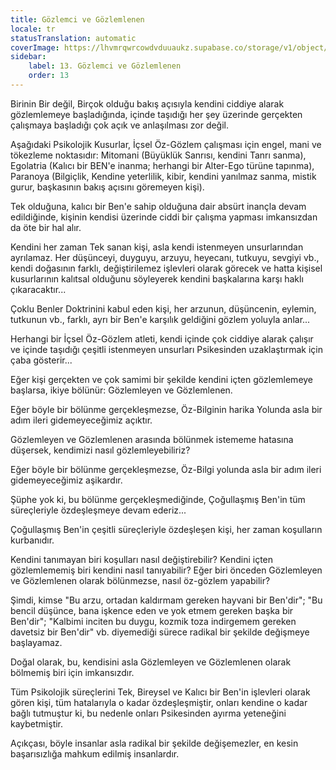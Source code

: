 ```yaml
---
title: Gözlemci ve Gözlemlenen
locale: tr
statusTranslation: automatic
coverImage: https://lhvmrqwrcowdvduuaukz.supabase.co/storage/v1/object/public/strapi-uploads/small_cover-tratado-de-psicologia-revolucionaria.webp-5e15e1cec4e0ebebcde5d7fc7565d8fd.webp
sidebar:
    label: 13. Gözlemci ve Gözlemlenen
    order: 13
---
```

Birinin Bir değil, Birçok olduğu bakış açısıyla kendini ciddiye alarak gözlemlemeye başladığında, içinde taşıdığı her şey üzerinde gerçekten çalışmaya başladığı çok açık ve anlaşılması zor değil.

Aşağıdaki Psikolojik Kusurlar, İçsel Öz-Gözlem çalışması için engel, mani ve tökezleme noktasıdır: Mitomani (Büyüklük Sanrısı, kendini Tanrı sanma), Egolatria (Kalıcı bir BEN'e inanma; herhangi bir Alter-Ego türüne tapınma), Paranoya (Bilgiçlik, Kendine yeterlilik, kibir, kendini yanılmaz sanma, mistik gurur, başkasının bakış açısını göremeyen kişi).

Tek olduğuna, kalıcı bir Ben'e sahip olduğuna dair absürt inançla devam edildiğinde, kişinin kendisi üzerinde ciddi bir çalışma yapması imkansızdan da öte bir hal alır.

Kendini her zaman Tek sanan kişi, asla kendi istenmeyen unsurlarından ayrılamaz. Her düşünceyi, duyguyu, arzuyu, heyecanı, tutkuyu, sevgiyi vb., kendi doğasının farklı, değiştirilemez işlevleri olarak görecek ve hatta kişisel kusurlarının kalıtsal olduğunu söyleyerek kendini başkalarına karşı haklı çıkaracaktır...

Çoklu Benler Doktrinini kabul eden kişi, her arzunun, düşüncenin, eylemin, tutkunun vb., farklı, ayrı bir Ben'e karşılık geldiğini gözlem yoluyla anlar...

Herhangi bir İçsel Öz-Gözlem atleti, kendi içinde çok ciddiye alarak çalışır ve içinde taşıdığı çeşitli istenmeyen unsurları Psikesinden uzaklaştırmak için çaba gösterir...

Eğer kişi gerçekten ve çok samimi bir şekilde kendini içten gözlemlemeye başlarsa, ikiye bölünür: Gözlemleyen ve Gözlemlenen.

Eğer böyle bir bölünme gerçekleşmezse, Öz-Bilginin harika Yolunda asla bir adım ileri gidemeyeceğimiz açıktır.

Gözlemleyen ve Gözlemlenen arasında bölünmek istememe hatasına düşersek, kendimizi nasıl gözlemleyebiliriz?

Eğer böyle bir bölünme gerçekleşmezse, Öz-Bilgi yolunda asla bir adım ileri gidemeyeceğimiz aşikardır.

Şüphe yok ki, bu bölünme gerçekleşmediğinde, Çoğullaşmış Ben'in tüm süreçleriyle özdeşleşmeye devam ederiz...

Çoğullaşmış Ben'in çeşitli süreçleriyle özdeşleşen kişi, her zaman koşulların kurbanıdır.

Kendini tanımayan biri koşulları nasıl değiştirebilir? Kendini içten gözlemlememiş biri kendini nasıl tanıyabilir? Eğer biri önceden Gözlemleyen ve Gözlemlenen olarak bölünmezse, nasıl öz-gözlem yapabilir?

Şimdi, kimse "Bu arzu, ortadan kaldırmam gereken hayvani bir Ben'dir"; "Bu bencil düşünce, bana işkence eden ve yok etmem gereken başka bir Ben'dir"; "Kalbimi inciten bu duygu, kozmik toza indirgemem gereken davetsiz bir Ben'dir" vb. diyemediği sürece radikal bir şekilde değişmeye başlayamaz.

Doğal olarak, bu, kendisini asla Gözlemleyen ve Gözlemlenen olarak bölmemiş biri için imkansızdır.

Tüm Psikolojik süreçlerini Tek, Bireysel ve Kalıcı bir Ben'in işlevleri olarak gören kişi, tüm hatalarıyla o kadar özdeşleşmiştir, onları kendine o kadar bağlı tutmuştur ki, bu nedenle onları Psikesinden ayırma yeteneğini kaybetmiştir.

Açıkçası, böyle insanlar asla radikal bir şekilde değişemezler, en kesin başarısızlığa mahkum edilmiş insanlardır.

